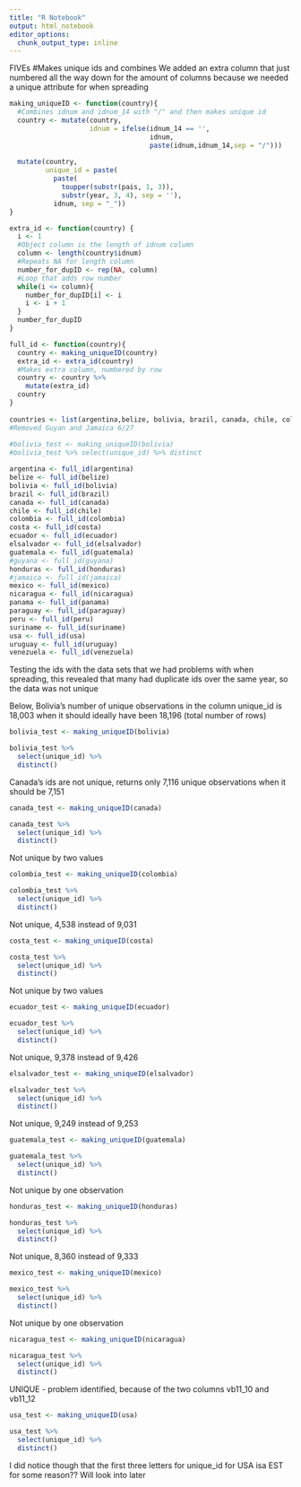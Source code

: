 ```yaml
---
title: "R Notebook"
output: html_notebook
editor_options: 
  chunk_output_type: inline
---
```

FIVEs
#Makes unique ids and combines
We added an extra column that just numbered all the way down for the amount of columns because we needed a unique attribute for when spreading
```r
making_uniqueID <- function(country){
  #Combines idnum and idnum_14 with "/" and then makes unique id
  country <- mutate(country,
                    idnum = ifelse(idnum_14 == '',
                                   idnum,
                                   paste(idnum,idnum_14,sep = "/")))
  
  mutate(country,
         unique_id = paste(
           paste(
             toupper(substr(pais, 1, 3)),
             substr(year, 3, 4), sep = ''),
           idnum, sep = "_"))
}

extra_id <- function(country) {
  i <- 1
  #Object column is the length of idnum column
  column <- length(country$idnum)
  #Repeats NA for length column
  number_for_dupID <- rep(NA, column)
  #Loop that adds row number
  while(i <= column){
    number_for_dupID[i] <- i
    i <- i + 1
  }
  number_for_dupID
}

full_id <- function(country){
  country <- making_uniqueID(country)
  extra_id <- extra_id(country)
  #Makes extra column, numbered by row
  country <- country %>%
    mutate(extra_id)
  country
}
  
countries <- list(argentina,belize, bolivia, brazil, canada, chile, colombia, costa, ecuador, elsalvador, guatemala, honduras, mexico, nicaragua, panama, peru, suriname, usa, uruguay, venezuela)
#Removed Guyan and Jamaica 6/27
  
#bolivia_test <- making_uniqueID(bolivia)
#bolivia_test %>% select(unique_id) %>% distinct  

argentina <- full_id(argentina)
belize <- full_id(belize)
bolivia <- full_id(bolivia)
brazil <- full_id(brazil)
canada <- full_id(canada)
chile <- full_id(chile)
colombia <- full_id(colombia)
costa <- full_id(costa)
ecuador <- full_id(ecuador)
elsalvador <- full_id(elsalvador)
guatemala <- full_id(guatemala)
#guyana <- full_id(guyana)
honduras <- full_id(honduras)
#jamaica <- full_id(jamaica)
mexico <- full_id(mexico)
nicaragua <- full_id(nicaragua)
panama <- full_id(panama)
paraguay <- full_id(paraguay)
peru <- full_id(peru)
suriname <- full_id(suriname)
usa <- full_id(usa)
uruguay <- full_id(uruguay)
venezuela <- full_id(venezuela)
```


Testing the ids with the data sets that we had problems with when spreading, this revealed that many had duplicate ids over the same year, so the data was not unique

Below, Bolivia's number of unique observations in the column unique_id is 18,003 when it should ideally have been 18,196 (total number of rows)
```r
bolivia_test <- making_uniqueID(bolivia)

bolivia_test %>%
  select(unique_id) %>%
  distinct()
```


Canada's ids are not unique, returns only 7,116 unique observations when it should be 7,151
```r
canada_test <- making_uniqueID(canada)

canada_test %>%
  select(unique_id) %>%
  distinct()
```


Not unique by two values
```r
colombia_test <- making_uniqueID(colombia)

colombia_test %>%
  select(unique_id) %>%
  distinct()
```


Not unique, 4,538 instead of 9,031
```r
costa_test <- making_uniqueID(costa)

costa_test %>%
  select(unique_id) %>%
  distinct()
```


Not unique by two values
```r
ecuador_test <- making_uniqueID(ecuador)

ecuador_test %>%
  select(unique_id) %>%
  distinct()
```


Not unique, 9,378 instead of 9,426
```r
elsalvador_test <- making_uniqueID(elsalvador)

elsalvador_test %>%
  select(unique_id) %>%
  distinct()
```


Not unique, 9,249 instead of 9,253
```r
guatemala_test <- making_uniqueID(guatemala)

guatemala_test %>%
  select(unique_id) %>%
  distinct()
```


Not unique by one observation
```r
honduras_test <- making_uniqueID(honduras)

honduras_test %>%
  select(unique_id) %>%
  distinct()
```


Not unique, 8,360 instead of 9,333
```r
mexico_test <- making_uniqueID(mexico)

mexico_test %>%
  select(unique_id) %>%
  distinct()
```

Not unique by one observation
```r
nicaragua_test <- making_uniqueID(nicaragua)

nicaragua_test %>%
  select(unique_id) %>%
  distinct()
```



UNIQUE - problem identified, because of the two columns vb11_10 and vb11_12
```r
usa_test <- making_uniqueID(usa)

usa_test %>%
  select(unique_id) %>%
  distinct()
```

I did notice though that the first three letters for unique_id for USA isa EST for some reason?? Will look into later



